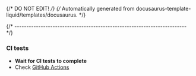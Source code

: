 {/* DO NOT EDIT! */}
{/* Automatically generated from docusaurus-template-liquid/templates/docusaurus. */}

{/* ------------------------------------------------------------------------ */}

### CI tests

- **Wait for CI tests to complete**
- Check [GitHub Actions](https://github.com/{{githubProjectOrganization}}/{{githubProjectName}}/actions)
